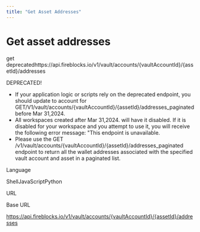 ```yaml
---
title: "Get Asset Addresses"
---
```

  
  # Get asset addresses

get deprecatedhttps://api.fireblocks.io/v1/vault/accounts/{vaultAccountId}/{assetId}/addresses

DEPRECATED!

*   If your application logic or scripts rely on the deprecated endpoint, you should update to account for GET/V1/vault/accounts/{vaultAccountId}/{assetId}/addresses\_paginated before Mar 31,2024.
*   All workspaces created after Mar 31,2024. will have it disabled. If it is disabled for your workspace and you attempt to use it, you will receive the following error message: "This endpoint is unavailable.
*   Please use the GET /v1/vault/accounts/{vaultAccountId}/{assetId}/addresses\_paginated endpoint to return all the wallet addresses associated with the specified vault account and asset in a paginated list.

Language

ShellJavaScriptPython

URL

Base URL

https://api.fireblocks.io/v1/vault/accounts/{vaultAccountId}/{assetId}/addresses